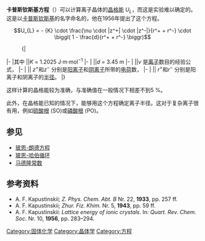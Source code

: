'''卡普斯钦斯基方程'''（{{lang-en|Kapustinskii equation}}）可以计算离子晶体的[[晶格能|晶格能]] ''U<sub>L</sub>''，而这是实验难以确定的。这是以[[Anatoli_Fjodorowitsch_Kapustinskii|卡普斯钦斯基]]的名字命名的，他在1956年提出了这个方程。

:<math>U_{L} = - {K} \cdot \frac{\nu \cdot |z^+| \cdot |z^-|}{r^+ + r^-} \cdot \biggl( 1 - \frac{d}{r^+ + r^-} \biggr) </math>

:{|
|-
|其中 ||''K'' = 1.2025{{e|−4}} J·m·mol<sup>−1</sup>
|- 
| ||''d'' = 3.45{{e|−11}} m
|- 
| ||''ν'' 是[[离子|离子]]数目的经验公式，
|-
| || ''z<sup>+</sup>''和''z<sup>−</sup>'' 分别是[[阳离子|阳离子]]和[[阴离子|阴离子]]所带的[[电荷|电荷]]数，
|-
| || ''r<sup>+</sup>''和''r<sup>−</sup>'' 分别是阳离子和阴离子的[[半径|半径]]。
|}

这样计算的晶格能较为准确，与准确值在一般情况下相差不到5 %。

此外，在晶格能已知的情况下，能够用这个方程确定离子半径。这对于复杂离子很有用，例如[[硫酸根|硫酸根]] (SO{{su|b=4|p=2−}})或[[磷酸根|磷酸根]] (PO{{su|b=4|p=3−}})。

== 参见 ==
* [[玻恩-朗德方程|玻恩-朗德方程]]
* [[玻恩-哈伯循环|玻恩-哈伯循环]]
* [[马德隆常数|马德隆常数]]

== 参考资料 ==
* A. F. Kapustinskii; ''Z. Phys. Chem. Abt. B'' Nr. 22, '''1933''', pp. 257 ff.
* A. F. Kapustinskii; ''Zhur. Fiz. Khim.'' Nr. 5, '''1943''', pp. 59 ff.
* A. F. Kapustinskii: ''Lattice energy of ionic crystals''. In: ''Quart. Rev. Chem. Soc.'' Nr. 10, '''1956''', pp. 283–294. {{DOI|10.1039/QR9561000283}}

{{化学小作品}}

[[Category:固体化学|Category:固体化学]]
[[Category:晶体学|Category:晶体学]]
[[Category:方程|Category:方程]]